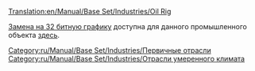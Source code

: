 [[Translation:en/Manual/Base Set/Industries/Oil Rig]]

{{ru/Manual/Base Set/Industries/Промышленность|Изображение=en/Manual/Base Set/Industries/Oilrig.png
|имя=Нефтяная платформа
|Климат=[[ru/Manual/Климат]].
|Принимает=[[ru/Manual/Base Set/Cargos/Пассажиры|Пассажиров]].
|Производит=[[en/Manual/Base Set/Cargos/Oil|Нефть]], Пассажиров.
|Примечания=Нет в других [[ru/Manual/Климат|климатах]]. Имеет встроенные [[ru/Manual/Аэропорты|вертолётную площадку]] и [[ru/Manual/Пристани|пристань]] для всех [[en/Manual/Transport company|компаний]] в игре.
}}

[[ru/Archive/Old 32bpp/Разработка 32 битной графики|Замена на 32 битную графику]] доступна для данного промышленного объекта [[en/Archive/Old 32bpp/List of downloadable 32 bpp tars|здесь]].

[[Category:ru/Manual/Base Set/Industries/Первичные отрасли]]
[[Category:ru/Manual/Base Set/Industries/Отрасли умеренного климата]]